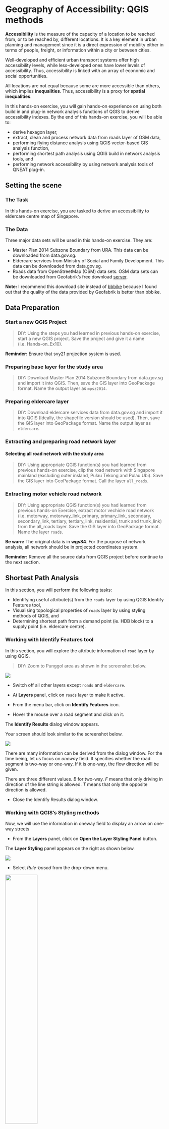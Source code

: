 # Geography of Accessibility: QGIS methods

**Accessibility** is the measure of the capacity of a location to be reached from, or to be reached by, different locations. It is a key element in urban planning and management since it is a direct expression of mobility either in terms of people, freight, or information within a city or between cities.

Well-developed and efficient urban transport systems offer high accessibility levels, while less-developed ones have lower levels of accessibility. Thus, accessibility is linked with an array of economic and social opportunities.

All locations are not equal because some are more accessible than others, which implies **inequalities**. Thus, accessibility is a proxy for **spatial inequalities**.

In this hands-on exercise, you will gain hands-on experience on using both build in and plug-in network analysis functions of QGIS to derive accessibility indexes. By the end of this hands-on exercise, you will be able to:

-   derive hexagon layer,
-   extract, clean and process network data from roads layer of OSM data,
-   performing flying distance analysis using QGIS vector-based GIS analysis function,
-   performing shortest path analysis using QGIS build in network analysis tools, and
-   performing network accessibility by using network analysis tools of QNEAT plug-in.

## Setting the scene

### The Task

In this hands-on exercise, you are tasked to derive an accessibility to eldercare centre map of Singapore.

### The Data

Three major data sets will be used in this hands-on exercise. They are:

-   Master Plan 2014 Subzone Boundary from URA. This data can be downloaded from data.gov.sg.
-   Eldercare services from Ministry of Social and Family Development. This data can be downloaded from data.gov.sg.
-   Roads data from OpenStreetMap (OSM) data sets. OSM data sets can be downloaded from Geofabrik's free download [server](https://download.geofabrik.de/).

**Note:** I recommend this download site instead of [bbbike](https://www.bbbike.org/) because I found out that the quality of the data provided by Geofabrik is better than bbbike.

## Data Preparation

### Start a new QGIS Project

> DIY: Using the steps you had learned in previous hands-on exercise, start a new QGIS project. Save the project and give it a name (i.e. Hands-on_Ex10).

**Reminder:** Ensure that svy21 projection system is used.

### Preparing base layer for the study area

> DIY: Download Master Plan 2014 Subzone Boundary from data.gov.sg and import it into QGIS. Then, save the GIS layer into GeoPackage format. Name the output layer as `mpsz2014`.

### Preparing eldercare layer

> DIY: Download eldercare services data from data.gov.sg and import it into QGIS (Ideally, the shapefile version should be used). Then, save the GIS layer into GeoPackage format. Name the output layer as `eldercare`.

### Extracting and preparing road network layer

#### Selecting all road network with the study area

> DIY: Using appropriate QGIS function(s) you had learned from previous hands-on exercise, clip the road network with Singapore mainland (excluding outer insland, Pulau Tekong and Pulau Ubi). Save the GIS layer into GeoPackage format. Call the layer `all_roads`.

### Extracting motor vehicle road network

> DIY: Using appropriate QGIS function(s) you had learned from previous hands-on Exercise, extract motor vechicle road network (i.e. motorway, motorway_link, primary, primary_link, secondary, secondary_link, tertiary, tertiary_link, residential, trunk and trunk_link) from the all_roads layer. Save the GIS layer into GeoPackage format. Name the layer `roads`.

**Be warn:** The original data is in **wgs84**. For the purpose of network analysis, all network should be in projected coordinates system.

**Reminder:** Remove all the source data from QGIS project before continue to the next section.

## Shortest Path Analysis

In this section, you will perform the following tasks:

-   Identifying useful attribute(s) from the `roads` layer by using QGIS Identify Features tool,
-   Visualising topological properties of `roads` layer by using styling methods of QGIS, and
-   Determining shortest path from a demand point (ie. HDB block) to a supply point (i.e. eldercare centre).

### Working with Identify Features tool

In this section, you will explore the attribute information of `road` layer by using QGIS.

> DIY: Zoom to Punggol area as shown in the screenshot below.

![](img09/image6.jpg)

-   Switch off all other layers except `roads` and `eldercare`.

-   At **Layers** panel, click on `roads` layer to make it active.

-   From the menu bar, click on **Identify Features** icon.

-   Hover the mouse over a road segment and click on it.

The **Identify Results** dialog window appears.

Your screen should look similar to the screenshot below.

![](img09/image7.jpg)

There are many information can be derived from the dialog window. For the time being, let us focus on *oneway* field. It specifies whether the road segment is two-way or one-way. If it is one-way, the flow direction will be given.

There are three different values. *B* for two-way. *F* means that only driving in direction of the line string is allowed. *T* means that only the opposite direction is allowed.

-   Close the Identify Results dialog window.

### Working with QGIS's Styling methods

Now, we will use the information in oneway field to display an arrow on one-way streets

-   From the **Layers** panel, click on **Open the Layer Styling Panel** button.

The **Layer Styling** panel appears on the right as shown below.

![](img09/image8.jpg)

-   Select *Rule-based* from the drop-down menu.

![](img09/image9.jpg){width="45%"}

We will create a new style with a filter for only the one-way roads.

-   Click on the *Add rule +* button.

![](img09/image10.jpg){width="45%"}

-   From the **Edit rule** dialog, click on **Expression** button.

![](img09/image11.jpg){width="45%"}

The **Expression String Builder** dialog window appears.

We are going to build an expression that select all one-way streets.

-   Click on the black triangle in front of **Fields and Values** to expand the section.

![](img09/image12.jpg){width="55%"}

-   Double-click on `oneway` field.

-   Click on *=* button.

-   At the **Expression** pane, complete the expression as shown below.

![](img09/image13.jpg){width="35%"}

-   Click on **Ok** button.

Notice that **Filter** option has been updated.

![](img09/image14.jpg){width="55%"}

Next, we are going to change the Symbol layer type to *Market line*.

![](img09/image15.jpg){width="55%"}

Notice that the road lines are marked with red markers now.

![](img09/image16.jpg)

-   At the **Marker placement** pane, click on the radio button in front of `on center point`.

Notice that the markers are placed at the centre of each line segment.

![](img09/image18.jpg)

-   At the **Symbol** pane, click on `Simple marker`.

![](img09/image19.jpg){width="55%"}

-   Scroll down and select *filled_arrowhead* marker.

![](img09/image20.jpg){width="35%"}

Notice that arrow-like symbol now appears on the one-way streets as shown below.

![](img09/image21.jpg)

You can close **Layer Styling** dialog window now.

-   At the **Layer Styling** panel, click on the cross located at the upper right of the panel.

### Working with build in shortest path tool

Now, we are going to determine the shortest path from Block 619B to eldercare centre located at Block 211B (lower left corner of the view window)

-   From the menu bar, click on **Processing** -\> **Toolbar**.

-   At the **Toolbox** search pane, type **Shortest path**.

Your screen should look similar to the screenshot below.

![](img09/image22.jpg){width="45%"}

-   Double-click on **Shortest path (point to point)** of **Network analysis**.

**Shortest Path (Point to Point)** dialog window appears.

-   For **Vector layer representing network**, select `roads` from the drop-down list.

-   For **Path type to calculate**, select *Shortest* from the drop-down list.

-   For **Start point**, manually click on the *Block 619B*.

-   For **End point**, manually click on *Block 211B*.

-   For **Direction field \[optional\]**, select `oneway` from the drop-down list.

-   For **Value for forward direction \[optional\]**, type *F*.

-   For **Value for backward direction \[optional\]**, type *T*.

The **Shortest Path (Point to Point)** dialog window looks similar to the screenshot below.

![](img09/image23.jpg)

We will keep the rest of the selection as default for the time being.

When you are ready,

-   click on **Run** button.

**Reminder**: Read the log before closing the dialog window.

-   Click on the **Close** button to close the dialog window.

Notice that a temporary layer called `Shortest Path` is added on Layers panel and is display on the map view.

The default line thickness of `Shortest Path` is too thin to view.

> DIY: Using the steps you had learned in previous hands-on exercise, increase the thickness of the line symbol.

You screen should look similar to the screenshot below.

![](img09/image24.jpg)

> DIY: Using the steps you had learned from previous hands-on exercise, save the temporary Shortest Path layer into GeoPackage format. Name the layer `Shortest_path` and add it onto the map view.

> DIY: Remove the temparory layer from the Layers panel.

## Analytical Hexagon

In GIS analysis, regularly shaped grids is used for many reasons such as normalizing geography for mapping or to mitigate the issues of using irregularly shaped polygons created arbitrarily (such as county boundaries or block groups that have been created from a political process). Regularly shaped grids can only be comprised of equilateral triangles, squares, or hexagons, as these three polygon shapes are the only three that can tessellate (repeating the same shape over and over again, edge to edge, to cover an area without gaps or overlaps) to create an evenly spaced grid.

![](img09/image1.png)

Though the square (fishnet) grid is the predominantly used shape type in GIS analysis and thematic mapping, there are ways in which hexagons may be better suited for your analysis based on the nature of your question.

Hexagons reduce sampling bias due to edge effects of the grid shape, this is related to the low perimeter-to-area ratio of the shape of the hexagon. A circle has the lowest ratio but cannot tessellate to form a continuous grid. Hexagons are the most circular-shaped polygon that can tessellate to form an evenly spaced grid.

![](img09/image2.png){width="55%"}

### Creating hexagon layer

Now, we are going to create a hexagon layer by using `mpsz` layer as the based. The hexagon distance is 250m.

-   From the menu bar, select **Vector** -\> **Research Tools** -\> **Create Grids**.

**Create Grids** dialog window appears.

-   For **Grid type:** select *Hexagon (Polygon)* from the drop down list.

![](img09/image1.jpg){width="35%"}

-   For **Grid extend:**, select *Calculate from Layer* -\> `mpsz`

![](img09/image2.jpg){width="55%"}

-   For **Horizontal spacing**, type *500*.
-   For **Vertical spacing**, type *500*.

> Question: Do you know why 500 is used?

-   For **Grid CRS**, make sure that *EPSG 3414* is used.

When you are ready to run the process,

-   Click on **Run** button.

**Reminder:** Read the Log before closing the dialog window.

-   Click on **Close** button.

Notice that a new temporary layer called `Grid` is added on the Layer pane and display on Map window.

![](img09/image3.jpg)

### Editing the hexagon layer

> DIY: Using appropriate QGIS functions, edit the temporary `Grid` layer until it looks similar to the screenshot below.

![](img09/image4.jpg)

### Saving the hexagon layer

> DIY: Using the steps you had learned in previous hands-on exercise, save the edited `Grid` layer into GeoPackage format. Give the layer a name (i.e. `hexagon`)

Before you move on to the next section, remember to remove the temporary `Grid` layer.

### Computing hexagon centroid

In general, network analysis required the demand in a point feature. Hexagon, on the other hand, is a polygon feature. In order to meet the analysis need, we will compute the centroids of the hexagons.

-   From the menu bar, select **Vector** -\> **Geometry Tools** -\> **Centroids**.

**Centroids** dialog window appears.

-   For **Input layer**, select *hexagon* from the drop-down list.

When you are ready to run the process,

-   Click on **Run** button.

**Reminder:** Read the log before closing.

-   Click on **Close** button.

Notice that a new temporary layer called Centroid is added onto Layers panel and display on Map view.

![](img09/image5.jpg)

### Saving the centroid layer

> DIY: Using the steps you had learned in previous hands-on exercise, save the temporary `Centroids` layer into GepPackage format. Name the newly created layer `hex_centroid`.

Before you move on to the next section, remember to remove the temporary `Centroids` layer.


## Network Accessibility Analysis with NEAT3 Plugin

In this section, you will learn how to perform network accessibility analysis by using QGIS Network Analysis Toolbox (QNEAT3) plugin.

### Installing QNEAT3 plugin.

Before getting started, you need to install QNEAT3 plugin.

-   From the menu bar, select **Plugins** -\> **Manage and Install plugins**.

Plugins dialog window appears.

-   At the query, type **QNEAT3**.

Notice that QNEAT3 appears on the search output list.

-   Click on **QNEAT3**.

-   Click on **Install Plugin** button.

When the installation is completed, close the dialog box by

-   click on **Close** button.

### Working with OD Matrix tool

Next, we will use the Origin-Destination Matrix (OD Matrix) tool of QNEAT3 plugin to calculate the distances between hexagon centrois (as the demand points) and eldercare centres (as the supply points).

-   From the menu bar, click on **Processing** -\> **Toolbox**

-   At the **Search** pane, type `OD Matrix`.

You screen should look similar to the screenshot below.

![](img09/image26.jpg){width="45%"}

-   Click on **OD Matrix Layers as Table (m:n)**.

**OD Matrix Layers as Table (m:n)** dialog window appears.

-   For **Network Layer**, select `roads` from the drop-down list.

-   For **From-Point Layer**, select `hex_centroid` from the drop-down list.

-   For **Unique Point ID Field**, select `fid` from the drop-down list.

-   For **To-Point Layer**, select `eldercare` fro mthe drop-down list.

-   For **Unique Point ID Field**, select `fid` from the drop-down list.

-   For **Optimization Criterion**, select `Shortest Path (distance optimization)` from the drop-down list.

-   For **Entry Cost calculation method**, select `Ellipsoidal` from the drop-down list.

-   For **Direction field**, select `oneway` from the drop-down list.

-   For **Value for forward direction**, type `F`.

-   For **Value for backward direction**, type `T`.

-   For **Value for both direction**, type `B`.

-   For Topology tolerance, type *0.5* (i.e. 0.5 m).

The completed dialog widnow should look similar to the screenshot below.

![](img09/image27.jpg)

When you are ready to run the process.

-   At the **OD Matrix** dialog window, click on **Run** button.

Be patient, the process is computationally intensive.

**Reminder:** Read the log before closing it.

When you are ready to close the dialog window.

-   Click on **Close** button.

Notice that a new temporary table called `Output OD Matrix` is added onto Layers panel.

![](img09/image28.jpg){width="35%"}

-   At the Layers panel, right-click on `Output OD Matrix` and select **Open Attribute Table** from the context menu.

A data table look similar to the screenshot below appears.

![](img09/image29.jpg)

> Question: Do you know what are the values of these fields?

> DIY: Using the steps you had learned, save the temporary Output OD Matrix table as GeoPackage format. Name the layer `OD_eldercare`.

### Extracting shortest distance pairs

Next, we will use the SQL tool of QGIS to select destination points with the shortest distance.

-   At the **Search** pane of **Processing Toolbox**, type `SQL`.

**SQL** function appears on the list.

![](img09/image30.jpg){width="45%"}

-   Double-click on **Execute SQL** of **Vector general**.

**Execute SQL** dialog window appears.

-   For **Additional input datasources**, select on the button at the right end.

-   Click on the checkbox **Output OD Matrix**.

![](img09/image31.jpg){width="65%"}

-   Click on **OK** button.

-   At SQL query panel, type the following SQL

![](img09/image32.jpg){width="55%"}

-   For *Geometry type*, select `No Geometry` from the drop-down list.

![](img09/image33.jpg){width="45%"}

Notice that a temporary table called `SQL Output` is added onto **Layers** panel. It consists of four fields. The values in `shortest_distance` field are shortest distance between demand points and its nearest eldercare centre.

![](img09/image34.jpg){width="65%"}

> DIY: Using the steps you had learned, save the temporary `SQL Output` table as GeoPackage format. Name the layer `acc_eldercare`.

### Mapping Accessibility Values

In this section, we are going to use mapping function of QGIS to show the distribution of accessibility to eldercare

#### Creating a duplicate layer

Before we getting started, let us create a duplicate copy of `hexagon` layer

-   At the Layers panel, right-click on `hexagon` layer and select **Duplicate Layer** from the context menu.

A new layer called `hexagon` copy is added onto Layers panel.

-   Rename the layer to `Accesibility to eldercare`.

#### Performing relational join.

Before we can prepare the choropleth map, we need to join `acc_eldercare` data table to the newly created `Accesibility to eldercare` by using *fid* of `acc_eldercare` data table and *fid* of `Accessibility to eldercare` attribute table as unique join fields.

-   At the Layer panel, right-click on `Accesibility to eldercare` layer and select **Properties** from the context menu.

The Properties dialog window appears.

-   At the option panel, click on **Joins**.

-   Click on **+** button to add a join.

The **Add Vector Join** dialog window appears.

-   For **Join layer**, select `acc_eldercare` from th drop-down list.

-   For **Join field**, select `fid` from the drop-down list.

-   For **Target field**, select `fid` from the drop-down lsit.

-   Keep the checkbox in front of **Cache join layer in memory** checked.

![](img09/image36.jpg){width="45%"}

-   When you are ready, click on **OK** button.

#### Preparing choropleth map

> DIY: Using the steps you had learned, prepare a choropleth map showing the distribution of accessibility to eldercare centres.

Your choropleth map should look similar to the screenshot below.

![](img09/image35.jpg)
